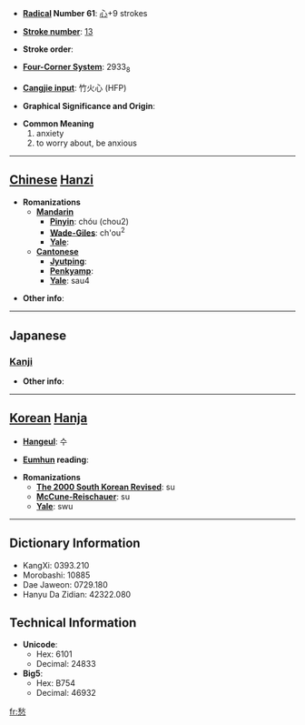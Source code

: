 * '''[[Wiktionary:Chinese radical index| Radical]] Number 61''': [[Wiktionary:Chinese radical index 心|心]]+9 strokes

* '''[[Wiktionary:Chinese total strokes index|Stroke number]]''': [[Wiktionary:Chinese total strokes index 13|13]]

* '''Stroke order''': 

* '''[[Wiktionary:Chinese four corner index|Four-Corner System]]''': 2933<sub>8</sub>

* '''[[Wiktionary:Chinese Cangjie index|Cangjie input]]''': 竹火心 (HFP)

* '''Graphical Significance and Origin''': 

* '''Common Meaning'''
*#anxiety
*# to worry about, be anxious


----

== [[Chinese]] [[Hanzi]] ==

* '''Romanizations'''
** '''[[Mandarin]]'''
*** '''[[Pinyin]]''': chóu (chou2)
*** '''[[Wade-Giles]]''': ch'ou<sup>2</sup>
*** '''[[Yale]]''': 
** '''[[Cantonese]]'''
*** '''[[Jyutping]]''':
*** '''[[Penkyamp]]''': 
*** '''[[Yale]]''': sau4

* '''Other info''': 

----

==Japanese==
===[[Kanji]]===
{{kanji|on readings=[[しゅう]] (shū)|kun readings=[[うれい]] (urei), [[うれえる]] (ureeru)}}

* '''Other info''':  

----

== [[Korean]] [[Hanja]] ==

* '''[[Hangeul]]''': 수

* '''[[Eumhun]] reading''': 

* '''Romanizations'''
** '''[[The 2000 South Korean Revised Romanization|The 2000 South Korean Revised]]''': su
** '''[[McCune-Reischauer]]''': su
** '''[[Yale]]''': swu

----

== Dictionary Information ==

* KangXi: 0393.210
* Morobashi: 10885
* Dae Jaweon: 0729.180
* Hanyu Da Zidian: 42322.080

== Technical Information ==

* '''Unicode''':
** Hex: 6101
** Decimal: 24833
* '''Big5''':
** Hex: B754
** Decimal: 46932

[[fr:愁]]
